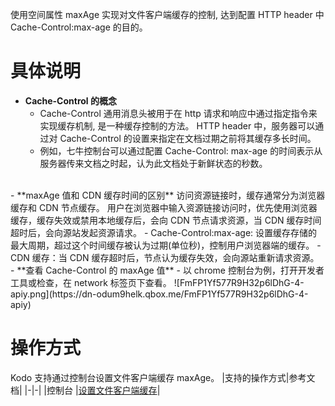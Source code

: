 使用空间属性 maxAge 实现对文件客户端缓存的控制, 达到配置 HTTP header 中 Cache-Control:max-age 的目的。
<br>

# **具体说明**
- **Cache-Control 的概念**
   - Cache-Control 通用消息头被用于在 http 请求和响应中通过指定指令来实现缓存机制, 是一种缓存控制的方法。 HTTP header 中，服务器可以通过对 Cache-Control 的设置来指定在文档过期之前将其缓存多长时间。
   - 例如，七牛控制台可以通过配置 Cache-Control: max-age 的时间表示从服务器传来文档之时起，认为此文档处于新鲜状态的秒数。
<br>
- **maxAge 值和 CDN 缓存时间的区别**
访问资源链接时，缓存通常分为浏览器缓存和 CDN 节点缓存。
用户在浏览器中输入资源链接访问时，优先使用浏览器缓存，缓存失效或禁用本地缓存后，会向 CDN 节点请求资源，当 CDN 缓存时间超时后，会向源站发起资源请求。
   - Cache-Control:max-age: 设置缓存存储的最大周期，超过这个时间缓存被认为过期(单位秒)，控制用户浏览器端的缓存。
   - CDN 缓存：当 CDN 缓存超时后，节点认为缓存失效，会向源站重新请求资源。
<br>
- **查看 Cache-Control 的 maxAge 值**
   - 以 chrome 控制台为例，打开开发者工具或检查，在 network 标签页下查看。
   ![FmFP1Yf577R9H32p6lDhG-4-apiy.png](https://dn-odum9helk.qbox.me/FmFP1Yf577R9H32p6lDhG-4-apiy)
<br>


# **操作方式**
Kodo 支持通过控制台设置文件客户端缓存 maxAge。
|支持的操作方式|参考文档|
|-|-|
|控制台	|[设置文件客户端缓存](/kodo/development_guidelines/8535/settings-file-the-client-cache)|
